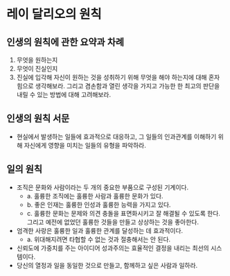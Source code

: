 # 레이 달리오의 원칙

## 인생의 원칙에 관한 요약과 차례
1. 무엇을 원하는지
2. 무엇이 진실인지
3. 진실에 입각해 자신이 원하는 것을 성취하기 위해 무엇을 해야 하는지에 대해 혼자 힘으로 생각해보라.
   그리고 겸손함과 열린 생각을 가지고 가능한 한 최고의 판단을 내릴 수 있는 방법에 대해 고려해보라.

## 인생의 원칙 서문
- 현실에서 발생하는 일들에 효과적으로 대응하고, 그 일들의 인과관계를 이해하기 위해 자신에게 영향을 미치는 일들의 유형을 파악하라.

## 일의 원칙
- 조직은 문화와 사람이라는 두 개의 중요한 부품으로 구성된 기계이다.
  - a. 훌륭한 조직에는 훌륭한 사람과 훌륭한 문화가 있다.
  - b. 좋은 인재는 훌륭한 인성과 훌륭한 능력을 가지고 있다.
  - c. 훌륭한 문화는 문제와 의견 충돌을 표면화시키고 잘 해결될 수 있도록 한다. 그리고 예전에 없었던 훌륭한 것들을 만들고 상상하는 것을 좋아한다.
- 엄격한 사랑은 훌륭한 일과 훌륭한 관계를 달성하는 데 효과적이다.
  - a. 위대해지려면 타협할 수 없는 것과 절충해서는 안 된다.
- 신뢰도에 가중치를 주는 아이디어 성과주의는 효율적인 결정을 내리는 최선의 시스템이다.
- 당신의 열정과 일을 동일한 것으로 만들고, 함께하고 싶은 사람과 일하라.
